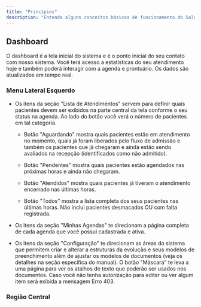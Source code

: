 ```yaml
---
title: "Princípios"
description: "Entenda alguns conceitos básicos de funcionamento do Salut."
---
```


## Dashboard

O dashboard é a tela inicial do sistema e é o ponto inicial do seu contato com nosso sistema. Você terá acesso a estatísticas do seu atendimento hoje e também poderá interagir com a agenda e prontuário. Os dados são atualizados em tempo real.

### Menu Lateral Esquerdo

* Os itens da seção "Lista de Atendimentos" servem para definir quais pacientes devem ser exibidos na parte central da tela conforme o seu status na agenda. Ao lado do botão você verá o número de pacientes em tal categoria.

  * Botão "Aguardando" mostra quais pacientes estão em atendimento no momento, quais já foram liberados pelo fluxo de admissão e também os pacientes que já chegaram e ainda estão sendo avaliados na recepção (identificados como não admitido).

  * Botão "Pendentes" mostra quais pacientes estão agendados nas próximas horas e ainda não chegaram.

  * Botão "Atendidos" mostra quais pacientes já tiveram o atendimento encerrado nas últimas horas.

  * Botão "Todos" mostra a lista completa dos seus pacientes nas últimas horas. Não inclui pacientes desmacados OU com falta registrada.

* Os itens da seção "Minhas Agendas" te direcionam a página completa de cada agenda que você possui cadastrada e ativa.

* Os itens da seção "Configuração" te direcionam as áreas do sistema que permitem criar e alterar a estruturas da evolução e seus modelos de preenchimento além de ajustar os modelos de documentos (veja os detalhes na seção específica do manual). O botão "Máscara" te leva a uma página para ver os atalhos de texto que poderão ser usados nos documentos. Caso você não tenha autorização para editar ou ver algum item será exibida a mensagem Erro 403.

### Região Central

[
](https://adomni.salut.clinic/agendas/01hx5v5c6ty82yx0tgne49m7hm)